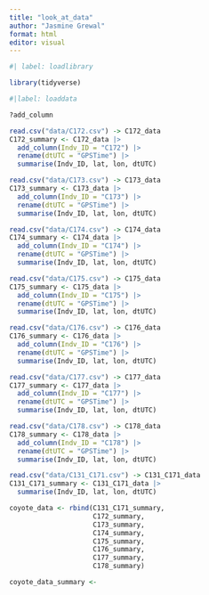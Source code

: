 ```yaml
---
title: "look_at_data"
author: "Jasmine Grewal"
format: html
editor: visual
---
```


```r
#| label: loadlibrary

library(tidyverse)
```

```r
#|label: loaddata

?add_column

read.csv("data/C172.csv") -> C172_data
C172_summary <- C172_data |>
  add_column(Indv_ID = "C172") |>
  rename(dtUTC = "GPSTime") |>
  summarise(Indv_ID, lat, lon, dtUTC)

read.csv("data/C173.csv") -> C173_data
C173_summary <- C173_data |>
  add_column(Indv_ID = "C173") |>
  rename(dtUTC = "GPSTime") |>
  summarise(Indv_ID, lat, lon, dtUTC)

read.csv("data/C174.csv") -> C174_data
C174_summary <- C174_data |>
  add_column(Indv_ID = "C174") |>
  rename(dtUTC = "GPSTime") |>
  summarise(Indv_ID, lat, lon, dtUTC)

read.csv("data/C175.csv") -> C175_data
C175_summary <- C175_data |>
  add_column(Indv_ID = "C175") |>
  rename(dtUTC = "GPSTime") |>
  summarise(Indv_ID, lat, lon, dtUTC)

read.csv("data/C176.csv") -> C176_data
C176_summary <- C176_data |>
  add_column(Indv_ID = "C176") |>
  rename(dtUTC = "GPSTime") |>
  summarise(Indv_ID, lat, lon, dtUTC)

read.csv("data/C177.csv") -> C177_data
C177_summary <- C177_data |>
  add_column(Indv_ID = "C177") |>
  rename(dtUTC = "GPSTime") |>
  summarise(Indv_ID, lat, lon, dtUTC)

read.csv("data/C178.csv") -> C178_data
C178_summary <- C178_data |>
  add_column(Indv_ID = "C178") |>
  rename(dtUTC = "GPSTime") |>
  summarise(Indv_ID, lat, lon, dtUTC)

read.csv("data/C131_C171.csv") -> C131_C171_data
C131_C171_summary <- C131_C171_data |>
  summarise(Indv_ID, lat, lon, dtUTC)
```

```r
coyote_data <- rbind(C131_C171_summary,
                     C172_summary,
                     C173_summary,
                     C174_summary,
                     C175_summary,
                     C176_summary,
                     C177_summary,
                     C178_summary)

coyote_data_summary <- 
```
